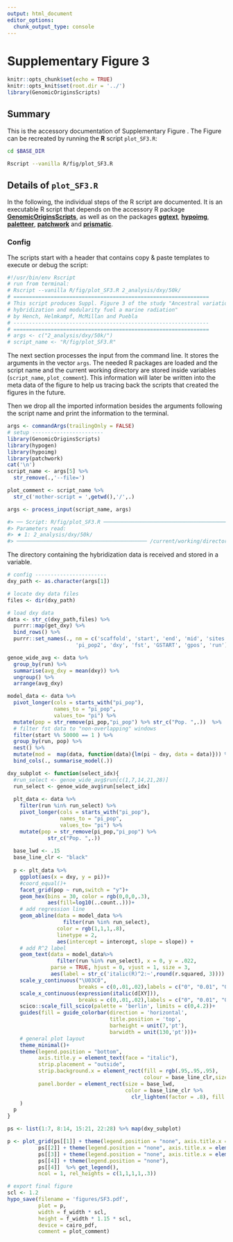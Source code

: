 ```yaml
---
output: html_document
editor_options:
  chunk_output_type: console
---
```

# Supplementary Figure 3

```r
knitr::opts_chunk$set(echo = TRUE)
knitr::opts_knit$set(root.dir = '../')
library(GenomicOriginsScripts)
```

## Summary

This is the accessory documentation of Supplementary Figure .
The Figure can be recreated by running the **R** script `plot_SF3.R`:

```sh
cd $BASE_DIR

Rscript --vanilla R/fig/plot_SF3.R 

```

## Details of `plot_SF3.R`

In the following, the individual steps of the R script are documented.
It is an executable R script that depends on the accessory R package [**GenomicOriginsScripts**](https://k-hench.github.io/GenomicOriginsScripts), as well as on the packages [**ggtext**](https://wilkelab.org/ggtext/), [**hypoimg**](https://k-hench.github.io/hypoimg), [**paletteer**](https://emilhvitfeldt.github.io/paletteer/), [**patchwork**](https://patchwork.data-imaginist.com/) and [**prismatic**](https://emilhvitfeldt.github.io/prismatic/).

### Config

The scripts start with a header that contains copy & paste templates to execute or debug the script:

```r
#!/usr/bin/env Rscript
# run from terminal:
# Rscript --vanilla R/fig/plot_SF3.R 2_analysis/dxy/50k/
# ===============================================================
# This script produces Suppl. Figure 3 of the study "Ancestral variation,
# hybridization and modularity fuel a marine radiation"
# by Hench, Helmkampf, McMillan and Puebla
# ---------------------------------------------------------------
# ===============================================================
# args <- c("2_analysis/dxy/50k/")
# script_name <- "R/fig/plot_SF3.R"
```

The next section processes the input from the command line.
It stores the arguments in the vector `args`.
The needed R packages are loaded and the script name and the current working directory are stored inside variables (`script_name`, `plot_comment`).
This information will later be written into the meta data of the figure to help us tracing back the scripts that created the figures in the future.

Then we drop all the imported information besides the arguments following the script name and print the information to the terminal.

```r
args <- commandArgs(trailingOnly = FALSE)
# setup -----------------------
library(GenomicOriginsScripts)
library(hypogen)
library(hypoimg)
library(patchwork)
cat('\n')
script_name <- args[5] %>%
  str_remove(.,'--file=')

plot_comment <- script_name %>%
  str_c('mother-script = ',getwd(),'/',.)

args <- process_input(script_name, args)
```

```r
#> ── Script: R/fig/plot_SF3.R ────────────────────────────────────────────
#> Parameters read:
#> ★ 1: 2_analysis/dxy/50k/
#> ────────────────────────────────────────── /current/working/directory ──
```

The directory containing the hybridization data is received and stored in a variable.

```r
# config -----------------------
dxy_path <- as.character(args[1])
```

```r
# locate dxy data files
files <- dir(dxy_path)

# load dxy data
data <- str_c(dxy_path,files) %>%
  purrr::map(get_dxy) %>%
  bind_rows() %>%
  purrr::set_names(., nm = c('scaffold', 'start', 'end', 'mid', 'sites', 'pi_pop1',
                      'pi_pop2', 'dxy', 'fst', 'GSTART', 'gpos', 'run'))

genoe_wide_avg <- data %>% 
  group_by(run) %>%
  summarise(avg_dxy = mean(dxy)) %>%
  ungroup() %>%
  arrange(avg_dxy)

model_data <- data %>%
  pivot_longer(cols = starts_with("pi_pop"),
               names_to = "pi_pop", 
               values_to= "pi") %>%
  mutate(pop = str_remove(pi_pop,"pi_pop") %>% str_c("Pop. ",.))  %>%
  # filter fst data to "non-overlapping" windows
  filter(start %% 50000 == 1 ) %>%
  group_by(run, pop) %>%
  nest() %>%
  mutate(mod =  map(data, function(data){lm(pi ~ dxy, data = data)})) %>%
  bind_cols(., summarise_model(.))

dxy_subplot <- function(select_idx){
  #run_select <- genoe_wide_avg$run[c(1,7,14,21,28)]
  run_select <- genoe_wide_avg$run[select_idx]
  
  plt_data <- data %>%
    filter(run %in% run_select) %>%
    pivot_longer(cols = starts_with("pi_pop"),
                 names_to = "pi_pop", 
                 values_to= "pi") %>%
    mutate(pop = str_remove(pi_pop,"pi_pop") %>% 
             str_c("Pop. ",.))
  
  base_lwd <- .15
  base_line_clr <- "black"
  
  p <- plt_data %>%
    ggplot(aes(x = dxy, y = pi))+
    #coord_equal()+
    facet_grid(pop ~ run,switch = "y")+
    geom_hex(bins = 30, color = rgb(0,0,0,.3),
             aes(fill=log10(..count..)))+
    # add regression line
    geom_abline(data = model_data %>%
                  filter(run %in% run_select),
                color = rgb(1,1,1,.8),
                linetype = 2,
                aes(intercept = intercept, slope = slope)) +
    # add R^2 label
    geom_text(data = model_data%>%
                filter(run %in% run_select), x = 0, y = .022,
              parse = TRUE, hjust = 0, vjust = 1, size = 3,
              aes(label = str_c('italic(R)^2:~',round(r.squared, 3)))) +
    scale_y_continuous("\U03C0",
                       breaks = c(0,.01,.02),labels = c("0", "0.01", "0.02"))+
    scale_x_continuous(expression(italic(d[XY])),
                       breaks = c(0,.01,.02),labels = c("0", "0.01", "0.02"))+
    scico::scale_fill_scico(palette = 'berlin', limits = c(0,4.2))+
    guides(fill = guide_colorbar(direction = 'horizontal',
                                 title.position = 'top',
                                 barheight = unit(7,'pt'),
                                 barwidth = unit(130,'pt')))+
    # general plot layout
    theme_minimal()+
    theme(legend.position = "bottom",
          axis.title.y = element_text(face = "italic"),
          strip.placement = "outside", 
          strip.background.x = element_rect(fill = rgb(.95,.95,.95),
                                            colour = base_line_clr,size = base_lwd),
          panel.border = element_rect(size = base_lwd,
                                      color = base_line_clr %>% 
                                        clr_lighten(factor = .8), fill = rgb(1,1,1,0))
    )
  p
}

ps <- list(1:7, 8:14, 15:21, 22:28) %>% map(dxy_subplot)

p <- plot_grid(ps[[1]] + theme(legend.position = "none", axis.title.x = element_blank()), 
          ps[[2]] + theme(legend.position = "none", axis.title.x = element_blank()), 
          ps[[3]] + theme(legend.position = "none", axis.title.x = element_blank()),
          ps[[4]] + theme(legend.position = "none"),
          ps[[4]]  %>% get_legend(),
          ncol = 1, rel_heights = c(1,1,1,1,.3))

# export final figure
scl <- 1.2
hypo_save(filename = 'figures/SF3.pdf',
          plot = p,
          width = f_width * scl,
          height = f_width * 1.15 * scl,
          device = cairo_pdf,
          comment = plot_comment)
```